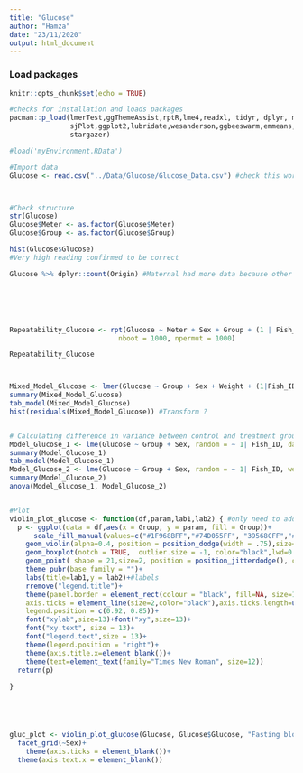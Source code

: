 ```yaml
---
title: "Glucose"
author: "Hamza"
date: "23/11/2020"
output: html_document
---
```


### Load packages
```r
knitr::opts_chunk$set(echo = TRUE)

#checks for installation and loads packages
pacman::p_load(lmerTest,ggThemeAssist,rptR,lme4,readxl, tidyr, dplyr, magrittr, lubridate, stringr, purrr,
               sjPlot,ggplot2,lubridate,wesanderson,ggbeeswarm,emmeans,patchwork,viridis,nlme,Rmisc,ggpubr,
               stargazer)

#load('myEnvironment.RData')
```

```r
#Import data
Glucose <- read.csv("../Data/Glucose/Glucose_Data.csv") #check this works, issues with file directories



#Check structure
str(Glucose)
Glucose$Meter <- as.factor(Glucose$Meter)
Glucose$Group <- as.factor(Glucose$Group)

hist(Glucose$Glucose)
#Very high reading confirmed to be correct

Glucose %>% dplyr::count(Origin) #Maternal had more data because other groups had one set not done properly






Repeatability_Glucose <- rpt(Glucose ~ Meter + Sex + Group + (1 | Fish_ID), grname = "Fish_ID", data = Glucose, datatype = "Gaussian", 
                           nboot = 1000, npermut = 1000)

Repeatability_Glucose



Mixed_Model_Glucose <- lmer(Glucose ~ Group + Sex + Weight + (1|Fish_ID), data=Glucose)
summary(Mixed_Model_Glucose)
tab_model(Mixed_Model_Glucose)
hist(residuals(Mixed_Model_Glucose)) #Transform ?


# Calculating difference in variance between control and treatment group 
Model_Glucose_1 <- lme(Glucose ~ Group + Sex, random = ~ 1| Fish_ID, data = Glucose, na.action = na.omit) #Mixed model without variance structure
summary(Model_Glucose_1)
tab_model(Model_Glucose_1)
Model_Glucose_2 <- lme(Glucose ~ Group + Sex, random = ~ 1| Fish_ID, weights = varIdent(form=~1|Group), data = Glucose, na.action = na.omit) #mixed model with variance structure varIdent
summary(Model_Glucose_2)
anova(Model_Glucose_1, Model_Glucose_2)


#Plot
violin_plot_glucose <- function(df,param,lab1,lab2) { #only need to add dataframe, parameter, and labels for axes
  p <- ggplot(data = df,aes(x = Group, y = param, fill = Group))+
      scale_fill_manual(values=c("#1F968BFF","#74D055FF", "39568CFF","#440154FF"), labels = c("F1M", "F1P", "F1C", "F1T"))+ #color scheme
    geom_violin(alpha=0.4, position = position_dodge(width = .75),size=0.5,color="black")+ #violin plot to display distribution density
    geom_boxplot(notch = TRUE,  outlier.size = -1, color="black",lwd=0.9, alpha = 0.5)+#boxplot to display quantiles
    geom_point( shape = 21,size=2, position = position_jitterdodge(), color="black",alpha=1)+#scatterplot of individual data points
    theme_pubr(base_family = "")+
    labs(title=lab1,y = lab2)+#labels
    rremove("legend.title")+
    theme(panel.border = element_rect(colour = "black", fill=NA, size=1),
    axis.ticks = element_line(size=2,color="black"),axis.ticks.length=unit(0.2,"cm"),
    legend.position = c(0.92, 0.85))+
    font("xylab",size=13)+font("xy",size=13)+
    font("xy.text", size = 13)+
    font("legend.text",size = 13)+
    theme(legend.position = "right")+
    theme(axis.title.x=element_blank())+
    theme(text=element_text(family="Times New Roman", size=12))
  return(p)
  
}





gluc_plot <- violin_plot_glucose(Glucose, Glucose$Glucose, "Fasting blood glucose (mmol/L) levels", "mmol/L")+
  facet_grid(~Sex)+
    theme(axis.ticks = element_blank())+
  theme(axis.text.x = element_blank())
  

```

